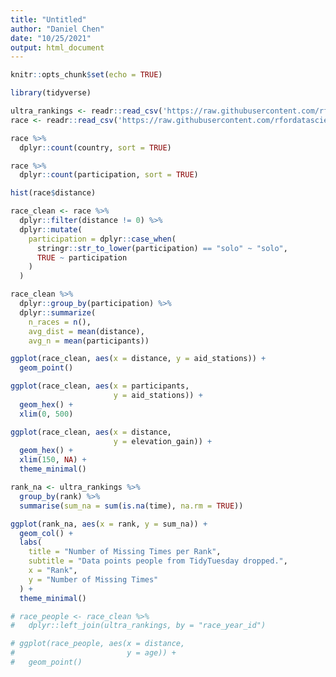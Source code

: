 ```yaml
---
title: "Untitled"
author: "Daniel Chen"
date: "10/25/2021"
output: html_document
---
```


```r
knitr::opts_chunk$set(echo = TRUE)

library(tidyverse)
```

```r
ultra_rankings <- readr::read_csv('https://raw.githubusercontent.com/rfordatascience/tidytuesday/master/data/2021/2021-10-26/ultra_rankings.csv')
race <- readr::read_csv('https://raw.githubusercontent.com/rfordatascience/tidytuesday/master/data/2021/2021-10-26/race.csv')
```

```r
race %>%
  dplyr::count(country, sort = TRUE)
```

```r
race %>%
  dplyr::count(participation, sort = TRUE)
```

```r
hist(race$distance)
```

```r
race_clean <- race %>%
  dplyr::filter(distance != 0) %>%
  dplyr::mutate(
    participation = dplyr::case_when(
      stringr::str_to_lower(participation) == "solo" ~ "solo",
      TRUE ~ participation
    )
  )
```

```r
race_clean %>%
  dplyr::group_by(participation) %>%
  dplyr::summarize(
    n_races = n(),
    avg_dist = mean(distance),
    avg_n = mean(participants))
```

```r
ggplot(race_clean, aes(x = distance, y = aid_stations)) +
  geom_point()
```

```r
ggplot(race_clean, aes(x = participants,
                       y = aid_stations)) +
  geom_hex() +
  xlim(0, 500)
```

```r
ggplot(race_clean, aes(x = distance,
                       y = elevation_gain)) +
  geom_hex() +
  xlim(150, NA) +
  theme_minimal()
```


```r
rank_na <- ultra_rankings %>%
  group_by(rank) %>%
  summarise(sum_na = sum(is.na(time), na.rm = TRUE))
```

```r
ggplot(rank_na, aes(x = rank, y = sum_na)) +
  geom_col() +
  labs(
    title = "Number of Missing Times per Rank",
    subtitle = "Data points people from TidyTuesday dropped.",
    x = "Rank",
    y = "Number of Missing Times"
  ) +
  theme_minimal()
```



```r
# race_people <- race_clean %>%
#   dplyr::left_join(ultra_rankings, by = "race_year_id")
```

```r
# ggplot(race_people, aes(x = distance,
#                         y = age)) +
#   geom_point()
```

